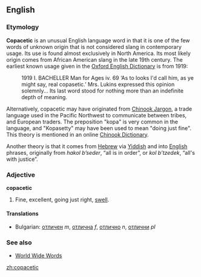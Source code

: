 ==English==
===Etymology===

'''Copacetic''' is an unusual English language word in that it is one of the few words of unknown origin that is not considered slang in contemporary usage.  Its use is found almost exclusively in North America.  Its most likely origin comes from African American slang in the late 19th century. The earliest known usage given in the [[wikipedia:Oxford English Dictionary|Oxford English Dictionary]] is from 1919:

:1919 I. BACHELLER Man for Ages iv. 69 ‘As to looks I'd call him, as ye might say, real copasetic.’ Mrs. Lukins expressed this opinion solemnly... Its last word stood for nothing more than an indefinite depth of meaning.

Alternatively, copacetic may have originated from [[wikipedia:Chinook Jargon|Chinook Jargon]], a trade language used in the Pacific Northwest to communicate between tribes, and European traders. The preposition "kopa" is very common in the language, and "Kopasetty" may have been used to mean "doing just fine". This theory is mentioned in an online [http://www.fortlangley.ca/Chinook%20Jargon/greet.html Chinook Dictionary].

Another theory is that it comes from [[Hebrew]] via [[Yiddish]] and into [[English]] phrases, originally from ''hakol b’seder'', “all is in order”, or ''kol b’tzedek'', “all's with justice”.

===Adjective===
'''copacetic'''

#Fine, excellent, going just right, [[swell]].

====Translations====
*Bulgarian: [[отличен]] ''m'', [[отлична]] ''f'', [[отлично]] ''n'', [[отлични]] ''pl''
 
===See also===
*[http://www.quinion.com/words/weirdwords/ww-cop1.htm World Wide Words]

[[zh:copacetic]]